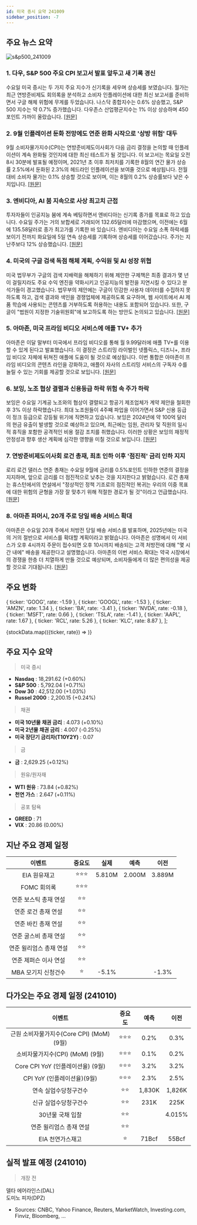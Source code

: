 ```yaml
---
id: 미국 증시 요약 241009
sidebar_position: -7
---
```


## 주요 뉴스 요약

![s&p500_241009](/map/241009.png)

### 1. **다우, S&P 500 주요 CPI 보고서 발표 앞두고 새 기록 경신**

수요일 미국 증시는 두 가지 주요 지수가 신기록을 세우며 상승세를 보였습니다. 월가는 최근 연방준비제도 회의록을 분석하고 소비자 인플레이션에 대한 최신 보고서를 준비하면서 구글 해체 위험에 무게를 두었습니다. 나스닥 종합지수는 0.6% 상승했고, S&P 500 지수는 약 0.7% 증가했습니다. 다우존스 산업평균지수는 1% 이상 상승하며 450포인트 가까이 올랐습니다. [[원문]](https://finance.yahoo.com/news/live/stock-market-today-dow-sp-500-jump-to-fresh-records-as-key-cpi-report-looms-145320919.html)

### 2. **9월 인플레이션 둔화 전망에도 연준 완화 시작으로 '상방 위험' 대두**

9월 소비자물가지수(CPI)는 연방준비제도이사회가 다음 금리 결정을 논의할 때 인플레이션이 계속 완화될 것인지에 대한 최신 테스트가 될 것입니다. 이 보고서는 목요일 오전 8시 30분에 발표될 예정이며, 2021년 초 이후 최저치를 기록한 8월의 연간 물가 상승률 2.5%에서 둔화된 2.3%의 헤드라인 인플레이션을 보여줄 것으로 예상됩니다. 전월 대비 소비자 물가는 0.1% 상승할 것으로 보이며, 이는 8월의 0.2% 상승률보다 낮은 수치입니다. [[원문]](https://finance.yahoo.com/news/inflation-expected-to-slow-in-september-but-upside-risks-loom-amid-start-of-fed-easing-191301225.html)

### 3. **엔비디아, AI 붐 지속으로 사상 최고치 근접**

투자자들이 인공지능 붐에 계속 베팅하면서 엔비디아는 신기록 종가를 목표로 하고 있습니다. 수요일 주가는 거의 보합세로 거래되어 132.65달러에 마감했으며, 이전에는 6월에 135.58달러로 종가 최고가를 기록한 바 있습니다. 엔비디아는 수요일 소폭 하락세를 보이기 전까지 화요일에 5일 연속 상승세를 기록하며 상승세를 이어갔습니다. 주가는 지난주보다 12% 상승했습니다. [[원문]](https://finance.yahoo.com/news/nvidia-stock-steadies-with-record-high-in-sight-as-ai-boom-continues-162338821.html)

### 4. **미국의 구글 검색 독점 해체 계획, 수익원 및 AI 성장 위협**

미국 법무부가 구글의 검색 지배력을 해체하기 위해 제안한 구제책은 최종 결과가 몇 년이 걸릴지라도 주요 수익 엔진을 약화시키고 인공지능의 발전을 지연시킬 수 있다고 분석가들이 경고했습니다. 법무부의 제안에는 구글이 민감한 사용자 데이터를 수집하지 못하도록 하고, 검색 결과와 색인을 경쟁업체에 제공하도록 요구하며, 웹 사이트에서 AI 제품 학습에 사용되는 콘텐츠를 거부하도록 허용하는 내용도 포함되어 있습니다. 또한, 구글이 "법원이 지정한 기술위원회"에 보고하도록 하는 방안도 논의되고 있습니다. [[원문]](https://www.reuters.com/technology/us-plan-break-up-googles-search-dominance-threatens-profit-engine-ai-growth-2024-10-09/)

### 5. **아마존, 미국 프라임 비디오 서비스에 애플 TV+ 추가**

아마존은 이달 말부터 미국에서 프라임 비디오를 통해 월 9.99달러에 애플 TV+를 이용할 수 있게 된다고 발표했습니다. 이 결정은 스트리밍 라이벌인 넷플릭스, 디즈니+, 프라임 비디오 자체에 뒤쳐진 애플에 도움이 될 것으로 예상됩니다. 이번 통합은 아마존이 프라임 비디오의 콘텐츠 라인을 강화하고, 애플이 자사의 스트리밍 서비스의 구독자 수를 늘릴 수 있는 기회를 제공할 것으로 보입니다. [[원문]](https://www.reuters.com/business/media-telecom/amazon-adds-apple-tv-its-prime-video-streaming-service-us-2024-10-10/)

### 6. **보잉, 노조 협상 결렬과 신용등급 하락 위험 속 주가 하락**

보잉은 수요일 기계공 노조와의 협상이 결렬되고 항공기 제조업체가 계약 제안을 철회한 후 3% 이상 하락했습니다. 최대 노조원들이 4주째 파업을 이어가면서 S&P 신용 등급이 정크 등급으로 강등될 위기에 직면하고 있습니다. 보잉은 2024년에 약 100억 달러의 현금 유출이 발생할 것으로 예상하고 있으며, 최근에는 임원, 관리자 및 직원의 일시적 휴직을 포함한 공격적인 비용 절감 조치를 취했습니다. 이러한 상황은 보잉의 재정적 안정성과 향후 생산 계획에 심각한 영향을 미칠 것으로 보입니다. [[원문]](https://finance.yahoo.com/news/boeing-stock-falls-amid-breakdown-in-union-talks-risk-of-credit-rating-downgrade-140641677.html)

### 7. **연방준비제도이사회 로건 총재, 최초 인하 이후 '점진적' 금리 인하 지지**

로리 로건 댈러스 연준 총재는 수요일 9월에 금리를 0.5%포인트 인하한 연준의 결정을 지지하며, 앞으로 금리를 더 점진적으로 낮추는 것을 지지한다고 밝혔습니다. 로건 총재는 휴스턴에서의 연설에서 "정상적인 정책 기조로의 점진적인 복귀는 우리의 이중 목표에 대한 위험의 균형을 가장 잘 맞추기 위해 적절한 경로가 될 것"이라고 언급했습니다. [[원문]](https://finance.yahoo.com/news/feds-logan-supports-gradual-rate-reductions-following-initial-cut-141128167.html)

### 8. **아마존 파머시, 20개 주로 당일 배송 서비스 확대**

아마존은 수요일 20개 주에서 처방전 당일 배송 서비스를 발표하며, 2025년에는 미국의 거의 절반으로 서비스를 확대할 계획이라고 밝혔습니다. 아마존은 성명에서 이 서비스가 오후 4시까지 주문이 접수되면 오후 10시까지 배송되는 고객 처방전에 대해 "몇 시간 내에" 배송을 제공한다고 설명했습니다. 아마존의 이번 서비스 확대는 약국 시장에서의 경쟁을 한층 더 치열하게 만들 것으로 예상되며, 소비자들에게 더 많은 편의성을 제공할 것으로 기대됩니다. [[원문]](https://finance.yahoo.com/news/amazon-pharmacy-expands-same-day-delivery-into-20-more-states-145523002.html)

## 주요 변화

  { ticker: 'GOOG', rate: -1.59 },
  { ticker: 'GOOGL', rate: -1.53 },
  { ticker: 'AMZN', rate: 1.34 },
  { ticker: 'BA', rate: -3.41 },
  { ticker: 'NVDA', rate: -0.18 },
  { ticker: 'MSFT', rate: 0.66 },
  { ticker: 'TSLA', rate: -1.41 },
  { ticker: 'AAPL', rate: 1.67 },
  { ticker: 'RCL', rate: 5.26 },
  { ticker: 'KLC', rate: 8.87 },
];

{stockData.map(({ticker, rate}) => <StockCardMini key={ticker} ticker={ticker} rate={rate}></StockCardMini>)}

## 주요 지수 요약

> 미국 증시

- **Nasdaq** : 18,291.62 (+0.60%)
- **S&P 500** : 5,792.04 (+0.71%)
- **Dow 30** : 42,512.00 (+1.03%)
- **Russel 2000** : 2,200.15 (+0.24%)

> 채권

- **미국 10년물 채권 금리** : 4.073 (+0.10%)
- **미국 2년물 채권 금리** : 4.007 (-0.25%)
- **미국 장단기 금리차(T10Y2Y)** : 0.07

> 금

- **금** : 2,629.25 (+0.12%)

> 원유/원자재

- **WTI 원유** : 73.84 (+0.82%)
- **천연 가스** : 2.647 (+0.11%)

> 공포 탐욕

- **GREED** : 71
- **VIX** : 20.86 (0.00%)

## 지난 주요 경제 일정

|         이벤트          | 중요도 |  실제  |  예측  |  이전  |
| :---------------------: | :----: | :----: | :----: | :----: |
|      EIA 원유재고       | ⭐⭐⭐ | 5.810M | 2.000M | 3.889M |
|       FOMC 회의록       | ⭐⭐⭐ |        |        |        |
|  연준 보스틱 총재 연설  |  ⭐⭐  |        |        |        |
|   연준 로건 총재 연설   |  ⭐⭐  |        |        |        |
|   연준 바킨 총재 연설   |  ⭐⭐  |        |        |        |
|  연준 굴스비 총재 연설  |  ⭐⭐  |        |        |        |
| 연준 윌리엄스 총재 연설 |  ⭐⭐  |        |        |        |
|  연준 제퍼슨 이사 연설  |  ⭐⭐  |        |        |        |
|   MBA 모기지 신청건수   |   ⭐   | -5.1%  |        | -1.3%  |

## 다가오는 주요 경제 일정 (241010)

|                  이벤트                   | 중요도 |  예측  |  이전  |
| :---------------------------------------: | :----: | :----: | :----: |
| 근원 소비자물가지수(Core CPI) (MoM) (9월) | ⭐⭐⭐ |  0.2%  |  0.3%  |
|      소비자물가지수(CPI) (MoM) (9월)      | ⭐⭐⭐ |  0.1%  |  0.2%  |
|     Core CPI YoY (인플레이션율) (9월)     | ⭐⭐⭐ |  3.2%  |  3.2%  |
|        CPI YoY (인플레이션율)(9월)        | ⭐⭐⭐ |  2.3%  |  2.5%  |
|           연속 실업수당청구건수           |  ⭐⭐  | 1,830K | 1,826K |
|           신규 실업수당청구건수           |  ⭐⭐  |  231K  |  225K  |
|             30년물 국채 입찰              |  ⭐⭐  |        | 4.015% |
|          연준 윌리엄스 총재 연설          |  ⭐⭐  |        |        |
|             EIA 천연가스재고              |   ⭐   | 71Bcf  | 55Bcf  |

## 실적 발표 예정 (241010)

> 개장 전

델타 에어라인스(DAL)  
도미노 피자(DPZ)

- Sources: CNBC, Yahoo Finance, Reuters, MarketWatch, Investing.com, Finviz, Bloomberg, ...
